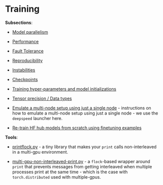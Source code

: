 # Training

**Subsections**:

- [Model parallelism](model-parallelism)

- [Performance](performance)

- [Fault Tolerance](fault-tolerance)

- [Reproducibility](reproducibility)

- [Instabilities](instabilities)

- [Checkpoints](checkpoints)

- [Training hyper-parameters and model initializations](hparams.md)

- [Tensor precision / Data types](dtype.md)

- [Emulate a multi-node setup using just a single node](emulate-multi-node.md) - instructions on how to emulate a multi-node setup using just a single node - we use the `deepspeed` launcher here.

- [Re-train HF hub models from scratch using finetuning examples](re-train-hub-models.md)

**Tools**:

- [printflock.py](tools/printflock.py) - a tiny library that makes your `print` calls non-interleaved in a multi-gpu environment.

- [multi-gpu-non-interleaved-print.py](tools/multi-gpu-non-interleaved-print.py) - a `flock`-based wrapper around `print` that prevents messages from getting interleaved when multiple processes print at the same time - which is the case with `torch.distributed` used with multiple-gpus.
